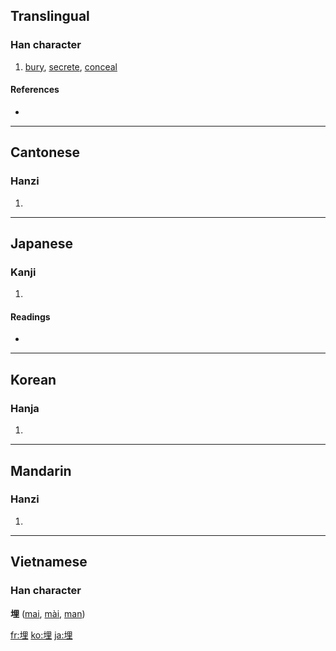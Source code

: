 ==Translingual==

===Han character===
{{Han char|rn=32|rad=土|as=07|sn=10|four=4611<sub>4</sub>|canj=土田土 (GWG)|ids=⿰[[土]][[里]]}}

# [[bury]], [[secrete]], [[conceal]]

====References====
* {{Han ref|kx=0229.280|dkj=05116|dj=0465.180|hdz=10443.210|uh=57CB|ud=22475|bh=AE49|bd=44617}}

----

==Cantonese==

===Hanzi===
{{yue-hanzi|jyut=|y=maai4}}

# {{defn|Cantonese}}

----

==Japanese==

===Kanji===
{{ja-kanji|grade=c|rs=土07}}

# {{defn|Japanese}}

====Readings====
* {{ja-readings|on=[[まい]] (mai), [[ばい]] (bai)|kun=[[うめる]] (umeru), [[うずめる]] (uzumeru), [[うまる]] (umaru)}}

----

==Korean==

===Hanja===
{{ko-hanja|hangeul=매|rv=mae|mr=mae}}

# {{defn|Korean}}

----

==Mandarin==

===Hanzi===
{{cmn-hanzi|pin=[[mái]] ([[mai2]])|wg=}}

# {{defn|Mandarin}}

----

==Vietnamese==
===Han character===
'''埋''' ([[mai]], [[mài]], [[man]])

[[fr:埋]]
[[ko:埋]]
[[ja:埋]]